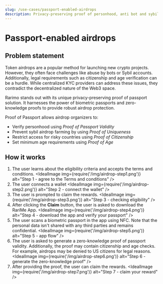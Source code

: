 ```yaml
---
slug: /use-cases/passport-enabled-airdrops
description: Privacy-preserving proof of personhood, anti bot and sybil-resistant protection for airdrops using biometric passports and zero-knowledge proofs.
---
```


# Passport-enabled airdrops

## Problem statement

Token airdrops are a popular method for launching new crypto projects. However, they often face challenges like abuse by bots or Sybil accounts. Additionally, legal requirements such as citizenship and age verification can be a hurdle. While centralized KYC providers can address these issues, they contradict the decentralized nature of the Web3 space.

Rarimo stands out with its unique privacy-preserving proof of passport solution. It harnesses the power of biometric passports and zero-knowledge proofs to provide robust airdrop protection.

Proof of Passport allows airdrop organizers to:
- Verify personhood using *Proof of Passport Validity*
- Prevent sybil airdrop farming by using *Proof of Uniqueness*
- Restrict access for risky countries using *Proof of Citizenship*
- Set minimum age requirements using *Proof of Age*

## How it works

1. The user learns about the eligibility criteria and accepts the terms and conditions.
 <IdealImage img={require('/img/airdrop-step1.png')} alt="Step 1 - agree to the Terms and conditions" />
1. The user connects a wallet
 <IdealImage img={require('/img/airdrop-step2.png')} alt="Step 2 - connect the wallet" />
1. The user is prompted to claim the rewards.
 <IdealImage img={require('/img/airdrop-step3.png')} alt="Step 3 - checking eligibility" />
1. After clicking the **Claim** button, the user is asked to download the RariMe App.
 <IdealImage img={require('/img/airdrop-step4.png')} alt="Step 4 - download the app and verify your passport" />
1. The user scans a biometric passport in the app using NFC. Note that the personal data isn't shared with any third parties and remains confidential.
 <IdealImage img={require('/img/airdrop-step5.png')} alt="Step 5 - app flow" />
1. The user is asked to generate a zero-knowledge proof of passport validity. Additionally, the proof may contain citizenship and age checks. For example, airdrops may be denied to US citizens for legal reasons.
 <IdealImage img={require('/img/airdrop-step6.png')} alt="Step 6 - generate the zero-knowledge proof" />
1. After providing the proof, the user can claim the rewards.
 <IdealImage img={require('/img/airdrop-step7.png')} alt="Step 7 - claim your reward" />

